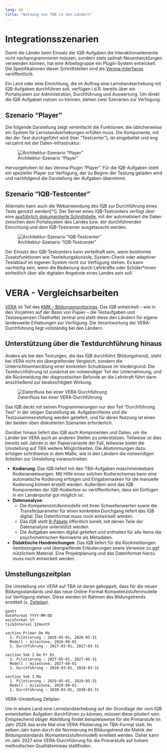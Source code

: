 ```yaml
---
lang: de
title: "Nutzung von TBA in den Ländern"
---
```


# Integrationsszenarien

Damit die Länder beim Einsatz der IQB-Aufgaben die Interaktionselemente nicht nachprogrammieren müssen, sondern stets zeitnah Neuentwicklungen verwenden können, hat eine Arbeitsgruppe ein Plugin-System entwickelt. Die Spezifikationen dieser Schnittstellen sind als [Verona-Interfaces](https://verona-interfaces.github.io) veröffentlicht.

Ein Land oder eine Einrichtung, die im Auftrag eine Lernstandserhebung mit IQB-Aufgaben durchführen soll, verfügen i.d.R. bereits über ein Portalsystem zur Administration, Durchführung und Auswertung. Um direkt die IQB-Aufgaben nutzen zu können, stehen zwei Szenarien zur Verfügung.

## Szenario "Player"

Die folgende Darstellung zeigt vereinfacht die Funktionen, die üblicherweise ein System für Lernstandserhebungen erfüllen muss. Die Komponente, mit der der Test durchgeführt wird (hier "Testcenter"), ist eingebettet und eng verzahnt mit der Daten-Infrastruktur.

![Architektur-Szenario "Player"](assets/Architektur_Player-Szenario.png){#fig-player}

Hervorgehoben ist das Verona-Plugin "Player". Für die IQB-Aufgaben steht ein spezieller Player zur Verfügung, der zu Beginn der Testung geladen wird und nachfolgend die Darstellung der Aufgaben übernimmt.

## Szenario "IQB-Testcenter"

Alternativ kann auch die Webanwendung des IQB zur Durchführung eines Tests genutzt werden[^1]. Der Server eines IQB-Testcenters verfügt über eine [ausführlich dokumentierte Schnittstelle](https://pages.cms.hu-berlin.de/iqb/testcenter/dist/api/index.html), mit der automatisiert die Daten zwischen dem Portalsystem des Landes bzw. der durchführenden Einrichtung und dem IQB-Testcenter ausgetauscht werden.

![Architektur-Szenario "IQB-Testcenter"](assets/Architektur_TC-Szenario.png){#fig-tc}

Der Einsatz des IQB-Testcenters kann vorteilhaft sein, wenn bestimmte Zusatzfunktionen wie Testleitungskonsole, System-Check oder adaptiver Testablauf im eigenen System nicht zur Verfügung stehen. Es kann nachteilig sein, wenn die Bedienung durch Lehrkräfte oder Schüler\*innen einheitlich über alle digitalen Angebote eines Landes sein soll.

# VERA - Vergleichsarbeiten

[VERA](https://www.iqb.hu-berlin.de/vera/) ist Teil des [KMK - Bildungsmonitorings](https://www.kmk.org/themen/qualitaetssicherung-in-schulen/bildungsmonitoring/). Das IQB entwickelt -- wie in den Vorjahren auf der Basis von Papier -- die Testaufgaben und Testsequenzen (Testhefte) zentral und stellt diese den Ländern für eigene landesweite Erhebungen zur Verfügung. Die Verantwortung der VERA-Durchführung liegt vollständig bei den Ländern.

## Unterstützung über die Testdurchführung hinaus

Anders als bei den Testungen, die das IQB durchführt (Bildungstrend), steht bei VERA nicht ein übergreifender Vergleich, sondern die Unterrichtsentwicklung einer konkreten Schulklasse im Vordergrund. Die Testdurchführung ist zunächst ein notwendiger Teil der Unternehmung, und die Rückmeldung der diagnostischen Befunde an die Lehrkraft führt dann anschließend zur beabsichtigten Wirkung.

![Datenfluss bei einer VERA-Durchführung](assets/data-flow-vera.jpg){#fig-vera-data-flow}

Das IQB deckt mit seinen Programmierungen nur den Teil "Durchführung Test" in der obigen Darstellung ab. Aufgaben/Items und die Testzusammenstellung werden geliefert, und für deren Nutzung ist eines der beiden oben diskutierten Szenarien erforderlich.

Darüber hinaus liefert das IQB auch Komponenten und Daten, um die Länder bei VERA auch an anderen Stellen zu unterstützen. Teilweise ist dies bereits seit Jahren in der Papiervariante der Fall, teilweise bietet die Umstellung auf TBA weitere Möglichkeiten. Die Abstimmungen dazu erfolgen schrittweise in dem Maße, wie in den Ländern die notwendigen Arbeiten zur Umstellung voranschreiten.

* **Kodierung**: Das IQB liefert mit den TBA-Aufgaben maschinenlesbare Kodieranweisungen. Mit Hilfe eines solchen Kodierschemas kann eine automatische Kodierung erfolgen und Eingabemasken für die manuelle Kodierung können erstellt werden. Außerdem wird das IQB Komponenten der IQB-Kodierbox so veröffentlichen, dass ein Einfügen in ein Länderportal gut möglich ist.
* **Datenanalyse**:
  + Die Kompetenzstufenmodelle mit ihren Schwellenwerten sowie die Transferparameter für einen konkreten Durchgang liefert das IQB digital. Das Datenformat muss noch entwickelt werden.
  + Das IQB stellt [R-Pakete](https://iqb-research.github.io/IQB-Methods/) öffentlich bereit, mit denen Teile der Datenanalyse unterstützt werden.
  + Die Aufgaben werden digital geliefert und enthalten für alle Items die psychometrischen Kennwerte als Metadaten.
* **Didaktische Handreichungen**: Das IQB liefert für die Rückmeldungen itembezogene und übergreifende Erläuterungen sowie Verweise zu ggf. nützlichem Material. Eine Projektplanung und das Datenformat hierzu muss noch entwickelt werden.

## Umstellungszeitplan

Die Umstellung von VERA auf TBA ist daran gekoppelt, dass für die neuen Bildungsstandards und das neue Online-Format Kompetenzstufenmodelle zur Verfügung stehen. Diese werden im Rahmen des Bildungstrends ermittelt (s. [Zeitplan](bt.qmd#fig-bt-timeline)).

:::{#fig-vera-timeline}
```mermaid
gantt
dateFormat YYYY-MM-DD
axisFormat %Y
tickInterval 12month

section Primar De Ma
  1. Pilotierung : 2026-05-01, 2026-05-31
  Modell : milestone, 2026-09-01
  1. Durchführung : 2027-03-01, 2027-03-31

section Sek I De Fr En
  1. Pilotierung : 2027-05-01, 2027-05-31
  Modell : milestone, 2027-09-01
  1. Durchführung : 2028-03-01, 2028-03-31

section Sek I Ma
  1. Pilotierung : 2029-05-01, 2029-05-31
  Modell : milestone, 2029-09-01
  1. Durchführung : 2030-03-01, 2030-03-31
```
VERA-Umstellung Zeitplan
:::

Um in einem Land eine Lernstandserhebung auf der Grundlage der vom IQB entwickelten Aufgaben durchführen zu können, müssen diese pilotiert sein. Entsprechend obiger Abbildung findet beispielsweise für die Primarstufe im Jahr 2026 das erste Mal eine VERA-Pilotierung im TBA-Format statt. Im selben Jahr kann durch die Normierung im Bildungstrend die Metrik der Bildungsstandards (Kompetenzstufenmodell) ermittelt werden. Daher kann im Jahr 2027 eine VERA-Durchführung für die Primarstufe auf hohem methodischen Qualitätsniveau stattfinden.
